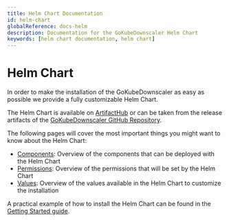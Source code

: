 ```yaml
---
title: Helm Chart Documentation
id: helm-chart
globalReference: docs-helm
description: Documentation for the GoKubeDownscaler Helm Chart
keywords: [helm chart documentation, helm chart]
---
```



# Helm Chart

In order to make the installation of the GoKubeDownscaler as easy as possible we provide a fully customizable Helm Chart.

The Helm Chart is available on [ArtifactHub](https://artifacthub.io/packages/helm/py-kube-downscaler/go-kube-downscaler)
or can be taken from the release artifacts of the
[GoKubeDownscaler GitHub Repository](https://github.com/caas-team/GoKubeDownscaler).

The following pages will cover the most important things you might want to know about the Helm Chart:

- [Components](ref:docs-helm-components): Overview of the components that can be deployed with the Helm Chart
- [Permissions](ref:docs-helm-permissions): Overview of the permissions that will be set by the Helm Chart
- [Values](ref:docs-helm-values): Overview of the values available in the Helm Chart to customize the installation

A practical example of how to install the Helm Chart can be found in the
[Getting Started guide](ref:guides-installation).

<DocCardList />
